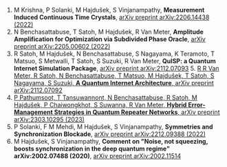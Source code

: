 1.  M Krishna, P Solanki, M Hajdušek, S Vinjanampathy,
    **Measurement Induced Continuous Time Crystals**,
    [arXiv preprint arXiv:2206.14438 (2022)](https://arxiv.org/abs/2206.14438)
2.  N Benchasattabuse, T Satoh, M Hajdušek, R Van Meter,
    **Amplitude Amplification for Optimization via Subdivided Phase Oracle**,
    [arXiv preprint arXiv:2205.00602 (2022)](https://arxiv.org/abs/2205.00602)
3.  R Satoh, M Hajdušek, N Benchasattabuse, S Nagayama, K Teramoto, T Matsuo, S Metwalli, T Satoh, S Suzuki, R Van Meter,
    **QuISP: a Quantum Internet Simulation Package**,
    [arXiv preprint arXiv:2112.07093](https://arxiv.org/abs/2112.07093)
    [](https://arxiv.org/abs/2112.07093)5. [R R Van Meter, R Satoh, N Benchasattabuse, T Matsuo, M Hajdušek, T Satoh, S Nagayama, S Suzuki,
    **A Quantum Internet Architecture**,
    ](https://arxiv.org/abs/2112.07093)[arXiv preprint arXiv:2112.07092](https://arxiv.org/abs/2112.07092)
4.  [P Pathumsoot, T Tansuwannont, N Benchasattabuse, R Satoh, M Hajdušek, P Chaiwongkhot, S Suwanna, R Van Meter,
    **Hybrid Error-Management Strategies in Quantum Repeater Networks**,
    ](https://arxiv.org/abs/2112.07092)[arXiv preprint arXiv:2303.10295 (2023)](https://arxiv.org/abs/2303.10295)
5.  P Solanki, F M Mehdi, M Hajdušek, S Vinjanampathy,
    **Symmetries and Synchronization Blockade**,
    [arXiv preprint arXiv:2212.09388 (2022)](https://arxiv.org/abs/2212.09388)
6.  M Hajdušek, S Vinjanampathy,
    **Comment on "Noise, not squeezing, boosts synchronization in the deep quantum regime" arXiv:2002.07488 (2020)**,
    [arXiv preprint arXiv:2002.11514](https://arxiv.org/abs/2002.11514)
